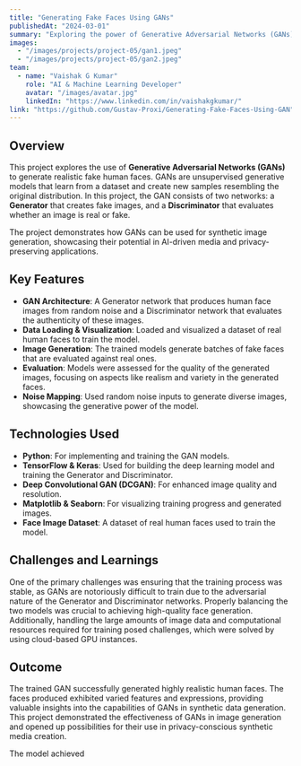 ```yaml
---
title: "Generating Fake Faces Using GANs"
publishedAt: "2024-03-01"
summary: "Exploring the power of Generative Adversarial Networks (GANs) to generate realistic human faces, showcasing the capabilities of deep learning in synthetic image generation."
images:
  - "/images/projects/project-05/gan1.jpeg"
  - "/images/projects/project-05/gan2.jpeg"
team:
  - name: "Vaishak G Kumar"
    role: "AI & Machine Learning Developer"
    avatar: "/images/avatar.jpg"
    linkedIn: "https://www.linkedin.com/in/vaishakgkumar/"
link: "https://github.com/Gustav-Proxi/Generating-Fake-Faces-Using-GAN"
---
```


## Overview

This project explores the use of **Generative Adversarial Networks (GANs)** to generate realistic fake human faces. GANs are unsupervised generative models that learn from a dataset and create new samples resembling the original distribution. In this project, the GAN consists of two networks: a **Generator** that creates fake images, and a **Discriminator** that evaluates whether an image is real or fake.

The project demonstrates how GANs can be used for synthetic image generation, showcasing their potential in AI-driven media and privacy-preserving applications.

## Key Features

- **GAN Architecture**: A Generator network that produces human face images from random noise and a Discriminator network that evaluates the authenticity of these images.
- **Data Loading & Visualization**: Loaded and visualized a dataset of real human faces to train the model.
- **Image Generation**: The trained models generate batches of fake faces that are evaluated against real ones.
- **Evaluation**: Models were assessed for the quality of the generated images, focusing on aspects like realism and variety in the generated faces.
- **Noise Mapping**: Used random noise inputs to generate diverse images, showcasing the generative power of the model.

## Technologies Used

- **Python**: For implementing and training the GAN models.
- **TensorFlow & Keras**: Used for building the deep learning model and training the Generator and Discriminator.
- **Deep Convolutional GAN (DCGAN)**: For enhanced image quality and resolution.
- **Matplotlib & Seaborn**: For visualizing training progress and generated images.
- **Face Image Dataset**: A dataset of real human faces used to train the model.


## Challenges and Learnings

One of the primary challenges was ensuring that the training process was stable, as GANs are notoriously difficult to train due to the adversarial nature of the Generator and Discriminator networks. Properly balancing the two models was crucial to achieving high-quality face generation. Additionally, handling the large amounts of image data and computational resources required for training posed challenges, which were solved by using cloud-based GPU instances.

## Outcome

The trained GAN successfully generated highly realistic human faces. The faces produced exhibited varied features and expressions, providing valuable insights into the capabilities of GANs in synthetic data generation. This project demonstrated the effectiveness of GANs in image generation and opened up possibilities for their use in privacy-conscious synthetic media creation.

The model achieved
